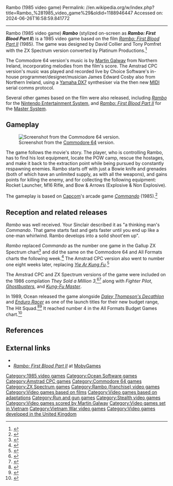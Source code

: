 Rambo (1985 video game)
Permalink: //en.wikipedia.org/w/index.php?title=Rambo_%281985_video_game%29&oldid=1188946447
Accessed on: 2024-06-26T16:58:59.841772



------
Rambo (1985 video game)
{{short description|1985 video game}}
{{about|the 1985 game|other games based on the franchise|Rambo (disambiguation)#Video games}}
{{Infobox video game
| title         = Rambo
| image         = Rambo Ocean Software cover.jpg
| publisher     = [[Ocean Software]]
| platforms     = [[Amstrad CPC]], [[Commodore 64]], [[ZX Spectrum]]
| released      = December 1985<ref name="YS21"/>
| genre         = 
| modes         = 
}}
'''''Rambo''''' (stylized on-screen as '''''Rambo: First Blood Part II''''') is a 1985 video game based on the film ''[[Rambo: First Blood Part II]]'' (1985). The game was designed by David Collier and Tony Pomfret with the ZX Spectrum version converted by Platinum Productions.<ref name="YS21">{{cite magazine |title=Rambo|author=Peter Shaw|magazine=Your Spectrum |issue=21 |publisher=Sportscene Specialist Press |date=December 1985|pages=56–57|url=https://spectrumcomputing.co.uk/page.php?issue_id=336&page=56}}</ref>

The Commodore 64 version's music is by [[Martin Galway]] from Northern Ireland, incorporating melodies from the film's score. The Amstrad CPC version's music was played and recorded live by Choice Software's in-house programmer/designer/musician James Edward Cosby also from Northern Ireland, using a [[Yamaha DX7]] synthesiser via the then new [[MIDI]] serial comms protocol.

Several other games based on the film were also released, including ''[[Rambo (Nintendo Entertainment System game)|Rambo]]'' for the [[Nintendo Entertainment System]], and ''[[Rambo: First Blood Part II (Master System video game)|Rambo: First Blood Part II]]'' for the [[Master System]].

== Gameplay ==
[[File:Rambo Screenshot.png|thumb|left|Screenshot from the [[Commodore 64]] version.]]

The game follows the movie's story. The player, who is controlling Rambo, has to find his lost equipment, locate the POW camp, rescue the hostages, and make it back to the extraction point while being pursued by constantly respawning enemies. Rambo starts off with just a Bowie knife and grenades (both of which have an unlimited supply, as with all the weapons), and gains points for killing the enemy, and for collecting the following equipment: Rocket Launcher, M16 Rifle, and Bow & Arrows (Explosive & Non Explosive).

The gameplay is based on [[Capcom]]'s arcade game ''[[Commando (video game)|Commando]]'' (1985).<ref>{{cite magazine |title=Going Platinum|magazine=Crash |issue=32 |publisher=Newsfield |date=October 1985|pages=124–126|url=https://spectrumcomputing.co.uk/page.php?issue_id=988&page=124}}</ref>

== Reception and related releases ==
{{Video game reviews
| CVG = 33/40<ref>{{Cite web|url=http://www.worldofspectrum.org/showmag.cgi?mag=C+VG/Issue052/Pages/CVG05200015.jpg|title = Computer & Video Games}}</ref>
| CRASH = 79%<ref>{{Cite web|url=http://www.worldofspectrum.org/showmag.cgi?mag=Crash/Issue26/Pages/Crash2600124.jpg|title = Crash}}</ref>
| SUser = {{Rating|3|5}}<ref>{{Cite web|url=http://www.worldofspectrum.org/showmag.cgi?mag=SinclairUser/Issue048/Pages/SinclairUser04800035.jpg|title=Sinclair User}}</ref>
| YSinclair = 8/10<ref name="ysrnry">{{cite web|url=http://www.ysrnry.co.uk/articles/rambo.htm|title=Rambo|publisher=ysrnry.co.uk|accessdate=2015-09-05|archive-date=2015-06-26|archive-url=https://web.archive.org/web/20150626212907/http://www.ysrnry.co.uk/articles/rambo.htm|url-status=dead}}</ref>
| rev1 = ''[[ACE (games magazine)|ACE]]''
| rev1Score = {{Rating|4|5}}<ref>{{Cite web|url=http://www.worldofspectrum.org/showmag.cgi?mag=ACE/Issue26/Pages/ACE2600113.jpg|title = ACE}}</ref>
| rev2 = ''[[Zzap!64]]''
| rev2Score = 96%<ref name="zzap64">{{cite web|url=http://www.zzap64.co.uk/zzap100/100thspec5.html|title=Zzap!64 100th Issue Pull-Out Special Page 5|publisher=zzap64.co.uk|accessdate=2015-09-05}}</ref>
| award1Pub = Zzap!64
| award1 = Gold Medal
}}
''Rambo'' was well received. Your Sinclair described it as "a thinking man's ''Commando''. That game starts fast and gets faster until you end up like a one-man whirlwind. Rambo develops into a solid shoot'em up".

''Rambo'' replaced ''Commando'' as the number one game in the Gallup ZX Spectrum chart<ref name='pcw9jan86charts'>{{cite magazine |title=Charts|magazine=Popular Computing Weekly|issue=2|publisher=Sunshine Publications|date=9 January 1986|page=35|url=https://spectrumcomputing.co.uk/page.php?issue_id=2890&page=35|access-date=9 March 2023}}</ref> and did the same on the Commodore 64 and All Formats charts the following week.<ref name='pcw16jan86charts'>{{cite magazine |title=Charts|magazine=Popular Computing Weekly|issue=3|publisher=Sunshine Publications|date=16 January 1986|page=35|url=https://spectrumcomputing.co.uk/page.php?issue_id=2891&page=35|access-date=9 March 2023}}</ref> The Amstrad CPC version also went to number one eight weeks later, replacing ''[[Yie Ar Kung Fu]]''.<ref name='pcw13mar86charts'>{{cite magazine |title=Charts|magazine=Popular Computing Weekly|issue=11|publisher=Sunshine Publications|date=13 March 1986|page=35|url=https://spectrumcomputing.co.uk/page.php?issue_id=2899&page=35|access-date=9 March 2023}}</ref>

The Amstrad CPC and ZX Spectrum versions of the game were included on the 1986 compilation ''They Sold a Million 3'',<ref name="spectrumcomputing">{{cite web|url=https://spectrumcomputing.co.uk/index.php?cat=96&id=11373|title=They Sold a Million 3|publisher=Spectrum Computing|accessdate=2023-06-14}}</ref><ref name="mobygames">{{cite web|url=http://www.mobygames.com/game/they-sold-a-million-3|title=They Sold a Million 3 for Amstrad CPC (1986) - MobyGames|publisher=mobygames.com|accessdate=2015-09-05}}</ref> along with ''Fighter Pilot'', ''[[Ghostbusters (1984 video game)|Ghostbusters]]'', and ''[[Kung-Fu Master (video game)|Kung-Fu Master]]''.

In 1989, Ocean released the game alongside ''[[Daley Thompson's Decathlon]]'' and ''[[Enduro Racer]]'' as one of the launch titles for their new budget range, The Hit Squad.<ref name='nce6may89'>{{cite magazine |title=Ocean Hit Squad: Collect the set|magazine=New Computer Express|issue=26|publisher=Future Publishing|date=6 May 1989|page=2|url=https://spectrumcomputing.co.uk/page.php?issue_id=4798&page=2|access-date=9 March 2023}}</ref><ref name='sinclairuserjuly89'>{{cite magazine |title=A Big Drop in the Ocean|magazine=Sinclair User|issue=88|publisher=EMAP|date=18 June 1989|page=22|url=https://spectrumcomputing.co.uk/page.php?issue_id=88&page=22|access-date=9 March 2023}}</ref> It reached number 4 in the All Formats Budget Games chart.<ref name='nce22july89charts'>{{cite magazine |title=Top Ten Budget Games|magazine=New Computer Express|issue=37|publisher=Future Publishing|date=22 July 1989|page=5|url=https://archive.org/details/NH2021_New_Computer_Express_Issue037.pdf/page/n3|access-date=9 March 2023}}</ref>

== References ==
{{reflist}}

== External links ==
* {{IMDb title|8059218}}
* [https://www.mobygames.com/game/rambo-first-blood-part-ii__ ''Rambo: First Blood Part II''] at [[MobyGames]]

{{Rambo}}

[[Category:1985 video games]]
[[Category:Ocean Software games]]
[[Category:Amstrad CPC games]]
[[Category:Commodore 64 games]]
[[Category:ZX Spectrum games]]
[[Category:Rambo (franchise) video games]]
[[Category:Video games based on films]]
[[Category:Video games based on adaptations]]
[[Category:Run and gun games]]
[[Category:Stealth video games]]
[[Category:Video games scored by Martin Galway]]
[[Category:Video games set in Vietnam]]
[[Category:Vietnam War video games]]
[[Category:Video games developed in the United Kingdom]]